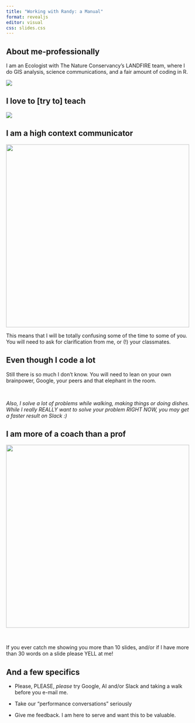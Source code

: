 ```yaml
---
title: "Working with Randy: a Manual"
format: revealjs
editor: visual
css: slides.css
---
```


## About me-professionally {.center}

I am an Ecologist with The Nature Conservancy's LANDFIRE team, where I do GIS analysis, science communications, and a fair amount of coding in R.

![](images/me_blueberries.jpg){fig-align="center"}

## I love to \[try to\] teach {.center}

![](images/kian_I_joes.jpg){fig-align="center"}

## I am a high context communicator {.center}

![](images/sign.jpg){fig-align="center" width="500"}

<p style="text-align: center;">

This means that I will be totally confusing some of the time to some of you. You will need to ask for clarification from me, or (!) your classmates.

</p>

## Even though I code a lot {.center}

<p style="text-align: center;">

Still there is so much I don't know. You will need to lean on your own brainpower, Google, your peers and that elephant in the room.

</p>

<br>

*Also, I solve a lot of problems while walking, making things or doing dishes. While I really REALLY want to solve your problem RIGHT NOW, you may get a faster result on Slack :)*

## I am more of a coach than a prof {.center}

![](images/sam_and_i.jpg){fig-align="center" width="500"}

<br>

<p style="text-align: center;">

If you ever catch me showing you more than 10 slides, and/or if I have more than 30 words on a slide please YELL at me!

</p>

## And a few specifics

* Please, PLEASE, *please* try Google, AI and/or Slack and taking a walk before you e-mail me.

* Take our "performance conversations" seriously

* Give me feedback.  I am here to serve and want this to be valuable.  

